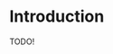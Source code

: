 
# Introduction

TODO!

<!--
## References

<References
  references={[
    {
      text: 'Title',
      link: `https`,
    },
  ]}
></References>
-->
